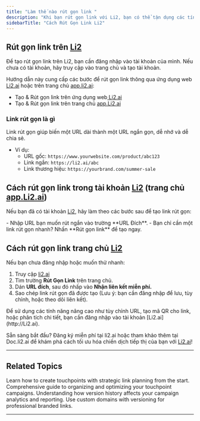 ```yaml
---
title: "Làm thế nào rút gọn link "
description: "Khi bạn rút gọn link với Li2, bạn có thể tận dụng các tính năng nâng cao như tùy chỉnh slug (phần đuôi) URL ngắn, tạo link ngắn với domain riêng, sử dụng tham số UTM, tạo mã QR, và nhiều tính năng khác."
sidebarTitle: "Cách Rút Gọn Link Li2"
---
```


## Rút gọn link trên [Li2](http://Li2.ai)

Để tạo rút gọn link trên Li2, bạn cần đăng nhập vào tài khoản của mình. Nếu chưa có tài khoản, hãy truy cập vào trang chủ và tạo tài khoản.

Hướng dẫn này cung cấp các bước để rút gọn link thông qua ứng dụng web [Li2.ai](http://Li2.ai) hoặc trên trang chủ [app.li2.ai](http://app.li2.ai):

- Tạo & Rút gọn link trên ứng dụng web[ Li2.ai](http://Li2.ai)
- Tạo & Rút gọn link trên trang chủ [app.Li2.ai](http://app.li2.ai)

### Link rút gọn là gì

Link rút gọn giúp biến một URL dài thành một URL ngắn gọn, dễ nhớ và dễ chia sẻ.

- Ví dụ:
  - URL gốc: `https://www.yourwebsite.com/product/abc123`
  - Link ngắn: `https://li2.ai/abc`
  - Link thương hiệu: `https://yourbrand.com/summer-sale`

## Cách rút gọn link trong tài khoản [Li2](http://Li2.ai) (trang chủ [app.Li2.ai](http://app.li2.ai))

Nếu bạn đã có tài khoản [Li2](http://Li2.ai), hãy làm theo các bước sau để tạo link rút gọn:

<Steps>
  <Step title="Đăng nhập vào tài khoản Li2 tại app.li2.ai.">
    
  </Step>
  <Step title="Tại Trang chủ">
    - Nhập URL bạn muốn rút ngắn vào trường **URL Đích**.
    - Bạn chỉ cần một link rút gọn nhanh? Nhấn **Rút gọn link** để tạo ngay.
  </Step>
  <Step title="Sao chép link rút gọn đã được tạo để sử dụng.">
    
  </Step>
</Steps>

## Cách rút gọn link trang chủ [Li2](http://Li2.ai)

Nếu bạn chưa đăng nhập hoặc muốn thử nhanh:

1. Truy cập [li2.ai](http://li2.ai)
2. Tìm trường **Rút Gọn Link** trên trang chủ.
3. Dán **URL đích**, sau đó nhấp vào **Nhận liên kết miễn phí.**
4. Sao chép link rút gọn đã được tạo (Lưu ý: bạn cần đăng nhập để lưu, tùy chỉnh, hoặc theo dõi liên kết).

<Tip>
  Để sử dụng các tính năng nâng cao như tùy chỉnh URL, tạo mã QR cho link, hoặc phân tích chi tiết, bạn cần đăng nhập vào tài khoản [Li2.ai](http://Li2.ai).
</Tip>

Sẵn sàng bắt đầu? Đăng ký miễn phí tại li2.ai hoặc tham khảo thêm tại Doc.li2.ai để khám phá cách tối ưu hóa chiến dịch tiếp thị của bạn với [Li2.ai](http://Li2.ai)!

---

## Related Topics

<CardGroup cols={2}>
  <Card title="Creating Touchpoints" icon="plus-circle" color="#7C3AED" href="/touchpoints/creating-touchpoints">
    Learn how to create touchpoints with strategic link planning from the start.
  </Card>
  <Card title="Managing Touchpoints" icon="gear" color="#A855F7" href="/touchpoints/managing-touchpoints">
    Comprehensive guide to organizing and optimizing your touchpoint campaigns.
  </Card>
  <Card title="Analytics Tracking" icon="chart-line" color="#7C3AED" href="/analytics/overview">
    Understanding how version history affects your campaign analytics and reporting.
  </Card>
  <Card title="Custom Domains" icon="globe" color="#A855F7" href="/touchpoints/custom-domains">
    Use custom domains with versioning for professional branded links.
  </Card>
</CardGroup>

---